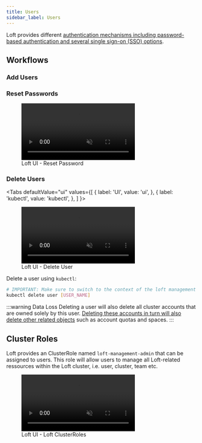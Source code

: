 ```yaml
---
title: Users
sidebar_label: Users
---
```



Loft provides different [authentication mechanisms including password-based authentication and several single sign-on (SSO) options](../getting-started/auth.mdx).

## Workflows

### Add Users

<CreateUserFragment/>


### Reset Passwords

<figure class="frame">
  <video controls loop autoplay="true" muted>
    <source src="/docs/media/ui/auth/reset-password.mp4" type="video/mp4" />
  </video>
  <figcaption>Loft UI - Reset Password</figcaption>
</figure>


### Delete Users

<Tabs
  defaultValue="ui"
  values={[
    { label: 'UI', value: 'ui', },
    { label: 'kubectl', value: 'kubectl', },
  ]
}>
<TabItem value="ui">

<figure class="frame">
  <video controls loop autoplay="true" muted>
    <source src="/docs/media/ui/auth/delete-user.mp4" type="video/mp4" />
  </video>
  <figcaption>Loft UI - Delete User</figcaption>
</figure>

</TabItem>
<TabItem value="kubectl">

Delete a user using `kubectl`:
```bash
# IMPORTANT: Make sure to switch to the context of the loft management cluster!
kubectl delete user [USER_NAME]
```

</TabItem>
</Tabs>

:::warning Data Loss
Deleting a user will also delete all cluster accounts that are owned solely by this user. [Deleting these accounts in turn will also delete other related objects](../multi-tenancy/accounts.mdx#delete-accounts) such as account quotas and spaces.
:::


## Cluster Roles
Loft provides an ClusterRole named `loft-management-admin` that can be assigned to users. This role will allow users to manage all Loft-related ressources within the Loft cluster, i.e. user, cluster, team etc.

<figure class="frame">
  <video controls loop autoplay="true" muted>
    <source src="/docs/media/ui/auth/user-loft-cluster-roles.mp4" type="video/mp4" />
  </video>
  <figcaption>Loft UI - Loft ClusterRoles</figcaption>
</figure>
